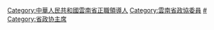 [[Category:中華人民共和國雲南省正職領導人|Category:中華人民共和國雲南省正職領導人]]
[[Category:雲南省政協委員|Category:雲南省政協委員]]
[[Category:云南省各级政协主席|#]]
[[Category:省政协主席|Category:省政协主席]]